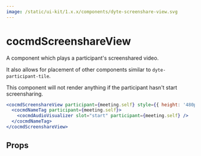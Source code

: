 ```yaml
---
image: /static/ui-kit/1.x.x/components/dyte-screenshare-view.svg
---
```


# cocmdScreenshareView

A component which plays a participant's screenshared video.

It also allows for placement of other components similar to
`dyte-participant-tile`.

This component will not render anything if the participant hasn't start
screensharing.

```jsx
<cocmdScreenshareView participant={meeting.self} style={{ height: '480px' }}>
  <cocmdNameTag participant={meeting.self}>
    <cocmdAudioVisualizer slot="start" participant={meeting.self} />
  </cocmdNameTag>
</cocmdScreenshareView>
```

## Props

<PropsTable of="dyte-screenshare-view" />
